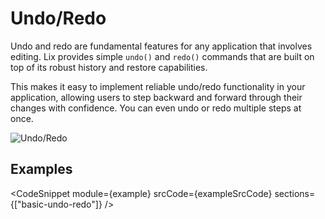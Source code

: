 
# Undo/Redo

Undo and redo are fundamental features for any application that involves editing. Lix provides simple `undo()` and `redo()` commands that are built on top of its robust history and restore capabilities.

This makes it easy to implement reliable undo/redo functionality in your application, allowing users to step backward and forward through their changes with confidence. You can even undo or redo multiple steps at once.

![Undo/Redo](/undo-redo.svg)

## Examples

<CodeSnippet
  module={example}
  srcCode={exampleSrcCode}
  sections={["basic-undo-redo"]}
/>

